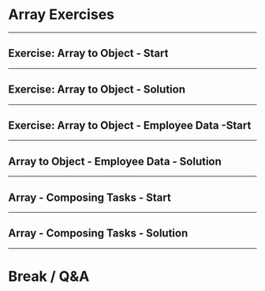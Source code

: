 
# Array Exercises

---


## Exercise: Array to Object - Start

<ReplIt src="https://repl.it/@e_schultz/Array-to-Object-start?lite=true"/>

---


## Exercise: Array to Object - Solution

<ReplIt src="https://repl.it/@e_schultz/Array-to-Object-solution?lite=true"/>

---


## Exercise: Array to Object - Employee Data -Start

<ReplIt src="https://repl.it/@e_schultz/Array-to-Object-transformEmployeeData-start?lite=true"/>

---


## Array to Object - Employee Data - Solution

<ReplIt src="https://repl.it/@e_schultz/Array-to-Object-transformEmployeeData-solution?lite=true"/>

---


## Array - Composing Tasks - Start

<ReplIt src="https://repl.it/@e_schultz/Arrays-Task-Management-Start?lite=true"/>

---


## Array - Composing Tasks - Solution

<ReplIt src="https://repl.it/@e_schultz/Arrays-Task-Management-Solution?lite=true"/>

---


# Break / Q&A